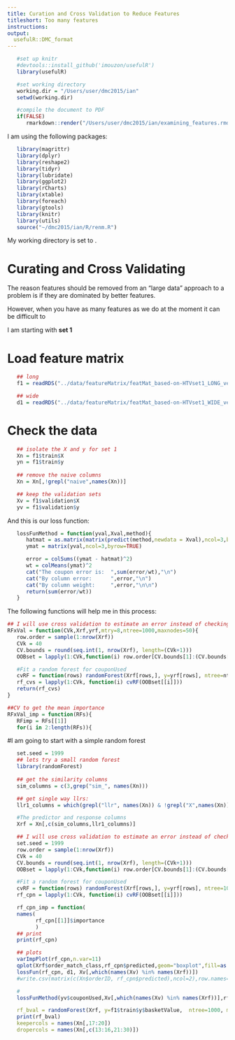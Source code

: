 ```yaml
---
title: Curation and Cross Validation to Reduce Features
titleshort: Too many features
instructions: 
output:
  usefulR::DMC_format
---
```


<!--- # (R code (No Results in Document)) -->
```r
   #set up knitr
   #devtools::install_github('imouzon/usefulR')
   library(usefulR)

   #set working directory
   working.dir = "/Users/user/dmc2015/ian"
   setwd(working.dir)

   #compile the document to PDF
   if(FALSE) 
      rmarkdown::render("/Users/user/dmc2015/ian/examining_features.rmd")
```

I am using the following packages:
<!--- # (R code (No Results in Document))-->
```r
   library(magrittr)
   library(dplyr)
   library(reshape2)
   library(tidyr)
   library(lubridate)
   library(ggplot2)
   library(rCharts)
   library(xtable)
   library(foreach)
   library(gtools)
   library(knitr)
   library(utils)
   source("~/dmc2015/ian/R/renm.R")
```
My working directory is set to \verb!~/dmc2015/ian/!.

# Curating and Cross Validating

The reason features should be removed from an "large data" approach to a problem
is if they are dominated by better features.

However, when you have as many features as we do at the moment it can be difficult to 

I am starting with **set 1**

# Load feature matrix
<!--- dgg: R code (No Results in Document) -->
```r
   ## long 
   f1 = readRDS("../data/featureMatrix/featMat_based-on-HTVset1_LONG_ver0.3.rds")

   ## wide
   d1 = readRDS("../data/featureMatrix/featMat_based-on-HTVset1_WIDE_ver0.3.rds")
```

# Check the data
<!--- chkh: R code (No Results in Document) -->
```r
   ## isolate the X and y for set 1
   Xn = f1$train$X
   yn = f1$train$y
   
   ## remove the naive columns
   Xn = Xn[,!grepl("naive",names(Xn))]

   ## keep the validation sets
   Xv = f1$validation$X
   yv = f1$validation$y
```

And this is our loss function:
<!--- loss: R code (No Results in Document) -->
```r
   lossFunMethod = function(yval,Xval,method){
      hatmat = as.matrix(matrix(predict(method,newdata = Xval),ncol=3,byrow=TRUE))
      ymat = matrix(yval,ncol=3,byrow=TRUE)

      error = colSums((ymat - hatmat)^2)
      wt = colMeans(ymat)^2
      cat("The coupon error is:  ",sum(error/wt),"\n")
      cat("By column error:      ",error,"\n")
      cat("By column weight:     ",error,"\n\n")
      return(sum(error/wt))
   }
```

The following functions will help me in this process:
<!--- : R code (No Results in Document) -->
```r
## I will use cross validation to estimate an error instead of checking the validation set
RFxVal = function(CVk,Xrf,yrf,mtry=8,ntree=1000,maxnodes=50){
   row.order = sample(1:nrow(Xrf))
   CVk = 40
   CV.bounds = round(seq.int(1, nrow(Xrf), length=(CVk+1)))
   OOBset = lapply(1:CVk,function(i) row.order[CV.bounds[1]:(CV.bounds[2]-1)])

   #Fit a random forest for couponUsed
   cvRF = function(rows) randomForest(Xrf[rows,], y=yrf[rows], ntree=ntree, mtry=mtry, replace=TRUE, maxnodes = maxnodes)
   rf_cvs = lapply(1:CVk, function(i) cvRF(OOBset[[i]]))
   return(rf_cvs)
}

##CV to get the mean importance
RFxVal_imp = function(RFs){
   RFimp = RFs[[1]]
   for(i in 2:length(RFs)){


```





#I am going to start with a simple random forest
<!--- rf: R code (No Results in Document) -->
```r
   set.seed = 1999
   ## lets try a small random forest
   library(randomForest)
   
   ## get the similarity columns
   sim_columns = c(3,grep("sim_", names(Xn)))

   ## get single way llrs:
   llr1_columns = which(grepl("llr", names(Xn)) & !grepl("X",names(Xn)))

   #The predictor and response columns
   Xrf = Xn[,c(sim_columns,llr1_columns)]

   ## I will use cross validation to estimate an error instead of checking the validation set
   set.seed = 1999
   row.order = sample(1:nrow(Xrf))
   CVk = 40
   CV.bounds = round(seq.int(1, nrow(Xrf), length=(CVk+1)))
   OOBset = lapply(1:CVk,function(i) row.order[CV.bounds[1]:(CV.bounds[2]-1)])

   #Fit a random forest for couponUsed
   cvRF = function(rows) randomForest(Xrf[rows,], y=yrf[rows], ntree=1000, mtry=8, replace=TRUE, maxnodes = 50)
   rf_cpn = lapply(1:CVk, function(i) cvRF(OOBset[[i]]))

   rf_cpn_imp = function(
   names(
         rf_cpn[[1]]$importance
         )
   ## print
   print(rf_cpn)

   ## plots
   varImpPlot(rf_cpn,n.var=11)
   qplot(Xrf$order_match_class,rf_cpn$predicted,geom="boxplot",fill=as.factor(f1$train$y$couponUsed))
   lossFun(rf_cpn, d1, Xv[,which(names(Xv) %in% names(Xrf))])
   #write.csv(matrix(c(Xn$orderID, rf_cpn$predicted),ncol=2),row.names=FALSE,quote=FALSE,file="./written_data/rf_prediction.csv")

   #
   lossFunMethod(yv$couponUsed,Xv[,which(names(Xv) %in% names(Xrf))],rf_cpn)

   rf_bval = randomForest(Xrf, y=f1$train$y$basketValue,  ntree=1000, mtry=10, replace=TRUE, keep.forest = TRUE, maxnodes = 100)
   print(rf_bval)
   keepercols = names(Xn[,17:20])
   dropercols = names(Xn[,c(13:16,21:30)])
```


